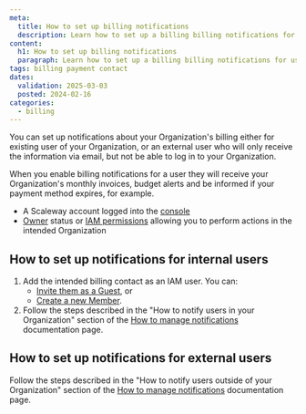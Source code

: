 ```yaml
---
meta:
  title: How to set up billing notifications
  description: Learn how to set up a billing billing notifications for users in your Organization. They will receive your Organization's monthly invoices, budget alerts and be informed if your payment method expires, for example.
content:
  h1: How to set up billing notifications
  paragraph: Learn how to set up a billing billing notifications for users in your Organization. They will receive your Organization's monthly invoices, budget alerts and be informed if your payment method expires, for example.
tags: billing payment contact
dates:
  validation: 2025-03-03
  posted: 2024-02-16
categories:
  - billing
---
```


You can set up notifications about your Organization's billing either for existing user of your Organization, or an external user who will only receive the information via email, but not be able to log in to your Organization.

When you enable billing notifications for a user they will receive your Organization's monthly invoices, budget alerts and be informed if your payment method expires, for example.

<Macro id="requirements" />

- A Scaleway account logged into the [console](https://console.scaleway.com)
- [Owner](/iam/concepts/#owner) status or [IAM permissions](/iam/concepts/#permission) allowing you to perform actions in the intended Organization

## How to set up notifications for internal users

1. Add the intended billing contact as an IAM user. You can:
    - [Invite them as a Guest](/iam/how-to/invite-user-to-orga/), or
    - [Create a new Member](/iam/how-to/manage-members/#how-to-create-a-member).
2. Follow the steps described in the "How to notify users in your Organization" section of the [How to manage notifications](/account/how-to/manage-notifications/#how-to-notify-users-in-your-organization) documentation page.

## How to set up notifications for external users

Follow the steps described in the "How to notify users outside of your Organization" section of the  [How to manage notifications](/account/how-to/manage-notifications/#how-to-notify-users-outside-of-your-organization) documentation page.